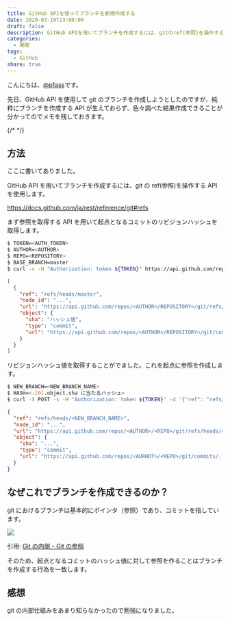 ```yaml
---
title: GitHub APIを使ってブランチを新規作成する
date: 2020-03-10T23:00:00
draft: false
description: GitHub APIを用いてブランチを作成するには、gitのref(参照)を操作するAPIを使用します。
categories:
  - 開発
tags:
  - GitHub
share: true
---
```



こんにちは、[@p1ass](https://twitter.com/p1ass)です。

先日、GitHub API を使用して git のブランチを作成しようとしたのですが、純粋にブランチを作成する API が生えておらず、色々調べた結果作成できることが分かってのでメモを残しておきます。

{/* <!--more--> */}

## 方法

ここに書いてありました。

<ExLinkCard url="https://stackoverflow.com/questions/9506181/github-api-create-branch/9513594" />

GitHub API を用いてブランチを作成するには、git の ref(参照)を操作する API を使用します。

https://docs.github.com/ja/rest/reference/git#refs

まず参照を取得する API を用いて起点となるコミットのリビジョンハッシュを取得します。

```bash
$ TOKEN=<AUTH_TOKEN>
$ AUTHOR=<AUTHOR>
$ REPO=<REPOSITORY>
$ BASE_BRANCH=master
$ curl -s -H "Authorization: token ${TOKEN}" https://api.github.com/repos/${AUTHOR}/${REPO}/git/refs/heads/${BASE_BRANCH}
```

```json
[
  {
    "ref": "refs/heads/master",
    "node_id": "...",
    "url": "https://api.github.com/repos/<AUTHOR>/REPOSITORY>/git/refs/heads/master",
    "object": {
      "sha": "ハッシュ値",
      "type": "commit",
      "url": "https://api.github.com/repos/<AUTHOR>/REPOSITORY>/git/commits/...."
    }
  }
]
```

リビジョンハッシュ値を取得することがでました。これを起点に参照を作成します。

```bash
$ NEW_BRANCH=<NEW_BRANCH_NAME>
$ HASH=<.[0].object.sha に当たるハッシュ>
$ curl -X POST -s -H "Authorization: token ${TOKEN}" -d '{"ref": "refs/heads/'"${NEW_BRANCH}"'","sha":"'"${HASH}"'"}' https://api.github.com/repos/${AUTHOR}/${REPO}/git/refs
```

```json
{
  "ref": "refs/heads/<NEW_BRANCH_NAME>",
  "node_id": "...",
  "url": "https://api.github.com/repos/<AUTHOR>/<REPO>/git/refs/heads/<NEW_BRANCH_NAME>",
  "object": {
    "sha": "...",
    "type": "commit",
    "url": "https://api.github.com/repos/<AURHOT>/<REPO>/git/commits/..."
  }
}
```

## なぜこれでブランチを作成できるのか？

git におけるブランチは基本的にポインタ（参照）であり、コミットを指しています。

![](data-model-4.png)

引用: [Git の内側 - Git の参照](https://git-scm.com/book/ja/v2/Git%E3%81%AE%E5%86%85%E5%81%B4-Git%E3%81%AE%E5%8F%82%E7%85%A7)

そのため、起点となるコミットのハッシュ値に対して参照を作ることはブランチを作成する行為を一致します。

## 感想

git の内部仕組みをあまり知らなかったので勉強になりました。
